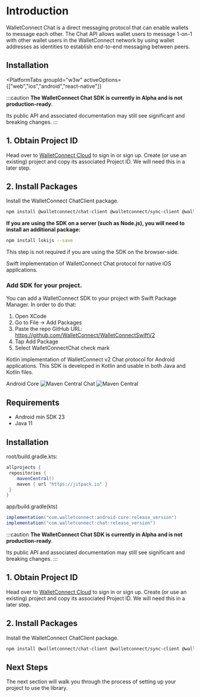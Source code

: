 
# Introduction

WalletConnect Chat is a direct messaging protocol that can enable wallets to message each other. 
The Chat API allows wallet users to message 1-on-1 with other wallet users in the WalletConnect network by using wallet addresses as identities to establish end-to-end messaging between peers.

<CloudBanner />

## Installation

<PlatformTabs
	groupId="w3w"
	activeOptions={["web","ios","android","react-native"]}
>
<PlatformTabItem value="web">

:::caution
**The WalletConnect Chat SDK is currently in Alpha and is not production-ready**.

Its public API and associated documentation may still see significant and breaking changes.
:::

## 1. Obtain Project ID

Head over to [WalletConnect Cloud](https://cloud.walletconnect.com/) to sign in or sign up. Create (or use an existing) project and copy its associated Project ID. We will need this in a later step.

## 2. Install Packages

Install the WalletConnect ChatClient package.

```bash npm2yarn
npm install @walletconnect/chat-client @walletconnect/sync-client @walletconnect/core
```

**If you are using the SDK on a server (such as Node.js), you will need to install an additional package:**

```bash npm2yarn
npm install lokijs --save
```

This step is not required if you are using the SDK on the browser-side.
</PlatformTabItem>
<PlatformTabItem value="ios">

Swift implementation of WalletConnect Chat protocol for native iOS applications.

### Add SDK for your project.

You can add a WalletConnect SDK to your project with Swift Package Manager. In order to do that:

1. Open XCode
2. Go to File -> Add Packages
3. Paste the repo GitHub URL: https://github.com/WalletConnect/WalletConnectSwiftV2
4. Tap Add Package
5. Select WalletConnectChat check mark

</PlatformTabItem>
<PlatformTabItem value="android">

Kotlin implementation of WalletConnect v2 Chat protocol for Android applications. This SDK is developed in Kotlin and usable in both Java and Kotlin files.

Android Core ![Maven Central](https://img.shields.io/maven-central/v/com.walletconnect/android-core)
Chat ![Maven Central](https://img.shields.io/maven-central/v/com.walletconnect/chat)

## Requirements

* Android min SDK 23
* Java 11

## Installation
root/build.gradle.kts:
```gradle
allprojects {
 repositories {
    mavenCentral()
    maven { url "https://jitpack.io" }
 }
}
```

app/build.gradle(kts)

```gradle
implementation("com.walletconnect:android-core:release_version")
implementation("com.walletconnect:chat:release_version")
```

</PlatformTabItem>
<PlatformTabItem value="react-native">

:::caution
**The WalletConnect Chat SDK is currently in Alpha and is not production-ready**.

Its public API and associated documentation may still see significant and breaking changes.
:::

## 1. Obtain Project ID

Head over to [WalletConnect Cloud](https://cloud.walletconnect.com/) to sign in or sign up. Create (or use an existing) project and copy its associated Project ID. We will need this in a later step.

## 2. Install Packages

Install the WalletConnect ChatClient package.

```bash npm2yarn
npm install @walletconnect/chat-client @walletconnect/sync-client @walletconnect/core
```
</PlatformTabItem>
</PlatformTabs>

## Next Steps

The next section will walk you through the process of setting up your project to use the library.